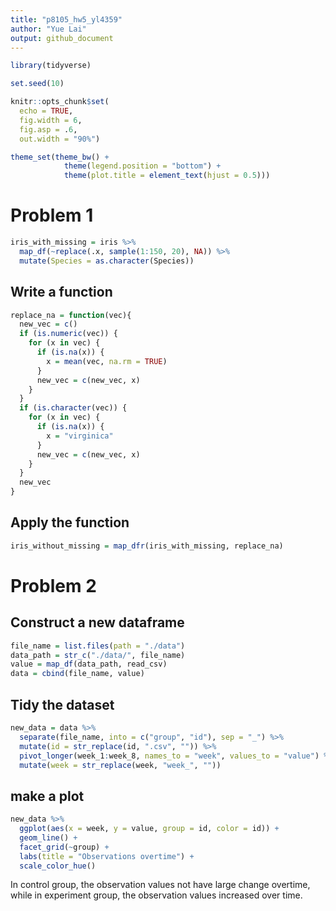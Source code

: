 ```yaml
---
title: "p8105_hw5_yl4359"
author: "Yue Lai"
output: github_document
---
```


```r
library(tidyverse)

set.seed(10)

knitr::opts_chunk$set(
  echo = TRUE,
  fig.width = 6,
  fig.asp = .6,
  out.width = "90%")

theme_set(theme_bw() + 
            theme(legend.position = "bottom") + 
            theme(plot.title = element_text(hjust = 0.5)))
```

# Problem 1

```r
iris_with_missing = iris %>% 
  map_df(~replace(.x, sample(1:150, 20), NA)) %>%
  mutate(Species = as.character(Species))
```

## Write a function 

```r
replace_na = function(vec){
  new_vec = c()
  if (is.numeric(vec)) {
    for (x in vec) {
      if (is.na(x)) {
        x = mean(vec, na.rm = TRUE)
      }
      new_vec = c(new_vec, x)
    }
  }
  if (is.character(vec)) {
    for (x in vec) {
      if (is.na(x)) {
        x = "virginica"
      }
      new_vec = c(new_vec, x)
    }
  }
  new_vec
}
```

## Apply the function

```r
iris_without_missing = map_dfr(iris_with_missing, replace_na)
```

# Problem 2

## Construct a new dataframe

```r
file_name = list.files(path = "./data")
data_path = str_c("./data/", file_name)
value = map_df(data_path, read_csv)
data = cbind(file_name, value)
```

## Tidy the dataset

```r
new_data = data %>% 
  separate(file_name, into = c("group", "id"), sep = "_") %>% 
  mutate(id = str_replace(id, ".csv", "")) %>% 
  pivot_longer(week_1:week_8, names_to = "week", values_to = "value") %>% 
  mutate(week = str_replace(week, "week_", ""))
```

## make a plot

```r
new_data %>% 
  ggplot(aes(x = week, y = value, group = id, color = id)) + 
  geom_line() +
  facet_grid(~group) +
  labs(title = "Observations overtime") +
  scale_color_hue()
```

In control group, the observation values not have large change overtime, while in experiment group, the observation values increased over time. 
